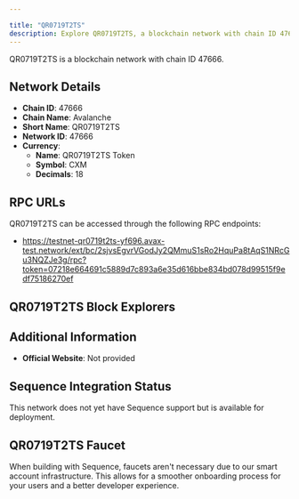 ```yaml
---

title: "QR0719T2TS"
description: Explore QR0719T2TS, a blockchain network with chain ID 47666. Learn about its native currency, QR0719T2TS Token, and how to interact with the network.
---
```




QR0719T2TS is a blockchain network with chain ID 47666.

## Network Details

- **Chain ID**: 47666
- **Chain Name**: Avalanche
- **Short Name**: QR0719T2TS
- **Network ID**: 47666
- **Currency**: 
  - **Name**: QR0719T2TS Token
  - **Symbol**: CXM
  - **Decimals**: 18

## RPC URLs

QR0719T2TS can be accessed through the following RPC endpoints:

- https://testnet-qr0719t2ts-yf696.avax-test.network/ext/bc/2sjvsEgvrVGodJy2QMmuS1sRo2HquPa8tAqS1NRcGu3NQZJe3g/rpc?token=07218e664691c5889d7c893a6e35d616bbe834bd078d99515f9edf75186270ef

## QR0719T2TS Block Explorers



## Additional Information

- **Official Website**: Not provided

## Sequence Integration Status

This network does not yet have Sequence support but is available for deployment.

## QR0719T2TS Faucet

When building with Sequence, faucets aren't necessary due to our smart account infrastructure. This allows for a smoother onboarding process for your users and a better developer experience.
